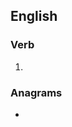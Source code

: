 ==English==

===Verb===
{{head|en|present participle}}

# {{present participle of|spider|lang=en|nocat=1}}

===Anagrams===
* {{l|en|presiding}}